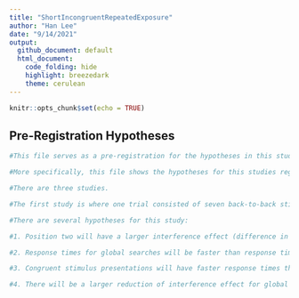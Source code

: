 ```yaml
---
title: "ShortIncongruentRepeatedExposure"
author: "Han Lee"
date: "9/14/2021"
output: 
  github_document: default
  html_document:
    code_folding: hide
    highlight: breezedark
    theme: cerulean
---
```


```r
knitr::opts_chunk$set(echo = TRUE)
```

## Pre-Registration Hypotheses


```r
#This file serves as a pre-registration for the hypotheses in this study regarding global precedence and repeated exposure.

#More specifically, this file shows the hypotheses for this studies regarding the conditions "incongruent/congruent at position 2, incongruent/congruent at position 6 and all congruent/incongruent" x "global, local".

#There are three studies.

#The first study is where one trial consisted of seven back-to-back stimulus presentations. After each presentation, participants were required to respond before moving onto the next presentation. In this study, each presentation consisted of one compound letter (giant letter made of smaller letters) and participants needed to press one of two buttons indicating the presence of a target at either the giant letter level or the smaller letters level. Each trial consisted of one target letter and focus level; this was revealed at the start of the trial (i.e., before the first presentation). Conditions consisted of presenting a congruent compound letter (e.g., Giant A made of smaller A's) or an incongruent compound letter (giant E made of smaller G's) at the second or sixth presentation. The rest of the presentations contained an incongruent compound letter. The control condition was that there was no congruent stimulus for the entire trial (i.e., all six presentations were an incongruent stimulus).

#There are several hypotheses for this study:

#1. Position two will have a larger interference effect (difference in response time to indicate target presence between the presentation of an incongruent stimulus in the control condition and congruent stimulus in the congruent at two condition) than at position six (difference in response time to indicate target presence between the presentation of an incongruent stimulus in the control condition and congruent stimulus in the congruent at six condition).

#2. Response times for global searches will be faster than response times for local searches

#3. Congruent stimulus presentations will have faster response times than incongruent stimulus presentations

#4. There will be a larger reduction of interference effect for global searches than local searches. In other words,the overall difference between the difference between the control condition and congruent at position two condition vs. the difference between the control condition and congruent at position six condition will be much larger for global searches than for local searches.
```
